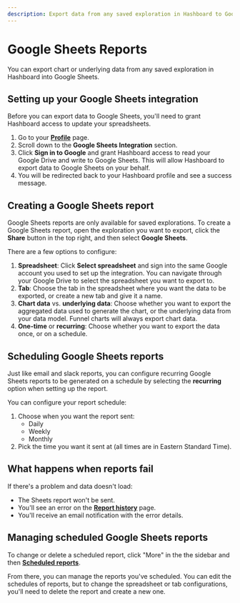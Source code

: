 ```yaml
---
description: Export data from any saved exploration in Hashboard to Google Sheets
---
```


# Google Sheets Reports

You can export chart or underlying data from any saved exploration in Hashboard into Google Sheets.

## Setting up your Google Sheets integration

Before you can export data to Google Sheets, you'll need to grant Hashboard access to update your spreadsheets.

1. Go to your [**Profile**](https://hashboard.com/app/p/profile) page.
2. Scroll down to the **Google Sheets Integration** section.
3. Click **Sign in to Google** and grant Hashboard access to read your Google Drive and write to Google Sheets. 
This will allow Hashboard to export data to Google Sheets on your behalf. 
4. You will be redirected back to your Hashboard profile and see a success message.

## Creating a Google Sheets report

Google Sheets reports are only available for saved explorations. To create a Google Sheets report, open the exploration you want to export, 
click the **Share** button in the top right, and then select **Google Sheets**.

There are a few options to configure:

1. **Spreadsheet**: Click **Select spreadsheet** and sign into the same Google account you used to set up the integration. 
You can navigate through your Google Drive to select the spreadsheet you want to export to.
2. **Tab**: Choose the tab in the spreadsheet where you want the data to be exported, or create a new tab and give it a name.
3. **Chart data** vs. **underlying data**: Choose whether you want to export the aggregated data used to generate the chart, or 
the underlying data from your data model. Funnel charts will always export chart data.
4. **One-time** or **recurring**: Choose whether you want to export the data once, or on a schedule.

## Scheduling Google Sheets reports

Just like email and slack reports, you can configure recurring Google Sheets reports to be generated on a 
schedule by selecting the **recurring** option when setting up the report.

You can configure your report schedule:

1. Choose when you want the report sent:
   - Daily
   - Weekly
   - Monthly
2. Pick the time you want it sent at (all times are in Eastern Standard Time).

## What happens when reports fail

If there's a problem and data doesn't load:

- The Sheets report won't be sent.
- You'll see an error on the [**Report history**](https://hashboard.com/app/p/report-history/) page.
- You'll receive an email notification with the error details.

## Managing scheduled Google Sheets reports

To change or delete a scheduled report, click "More" in the the sidebar and then [**Scheduled reports**](https://hashboard.com/app/p/scheduled-reports).

From there, you can manage the reports you've scheduled. You can edit the schedules of reports, but to change the spreadsheet or tab configurations,
you'll need to delete the report and create a new one.

